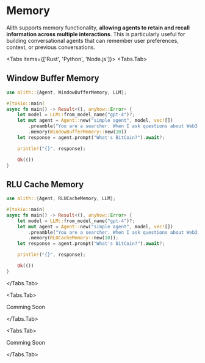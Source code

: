 
# Memory

Alith supports memory functionality, **allowing agents to retain and recall information across multiple interactions**. This is particularly useful for building conversational agents that can remember user preferences, context, or previous conversations.

<Tabs items={['Rust', 'Python', 'Node.js']}>
  <Tabs.Tab>

## Window Buffer Memory

```rust
use alith::{Agent, WindowBufferMemory, LLM};

#[tokio::main]
async fn main() -> Result<(), anyhow::Error> {
    let model = LLM::from_model_name("gpt-4")?;
    let mut agent = Agent::new("simple agent", model, vec![])
        .preamble("You are a searcher. When I ask questions about Web3, you can search from the Internet and answer them. When you encounter other questions, you can directly answer them.")
        .memory(WindowBufferMemory::new(10))
    let response = agent.prompt("What's BitCoin?").await?;

    println!("{}", response);

    Ok(())
}
```

## RLU Cache Memory

```rust
use alith::{Agent, RLUCacheMemory, LLM};

#[tokio::main]
async fn main() -> Result<(), anyhow::Error> {
    let model = LLM::from_model_name("gpt-4")?;
    let mut agent = Agent::new("simple agent", model, vec![])
        .preamble("You are a searcher. When I ask questions about Web3, you can search from the Internet and answer them. When you encounter other questions, you can directly answer them.")
        .memory(RLUCacheMemory::new(10));
    let response = agent.prompt("What's BitCoin?").await?;

    println!("{}", response);

    Ok(())
}
```

  </Tabs.Tab>

  <Tabs.Tab>

Comming Soon

  </Tabs.Tab>

  <Tabs.Tab>

Comming Soon

</Tabs.Tab>
</Tabs>
